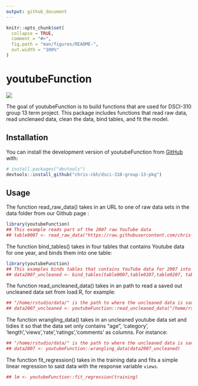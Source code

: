 ```yaml
---
output: github_document
---
```


<!-- README.md is generated from README.Rmd. Please edit that file -->

```r
knitr::opts_chunk$set(
  collapse = TRUE,
  comment = "#>",
  fig.path = "man/figures/README-",
  out.width = "100%"
)
```


# youtubeFunction

<!-- badges: start -->
![](https://github.com/chris-ckh/dsci-310-group-13-pkg/actions/workflows/test-coverage.yaml/badge.svg)
<!-- badges: end -->

The goal of youtubeFunction is to build functions that are used for DSCI-310 group 13 term project. This package includes functions that read raw data, read unclenaed data, clean the data, bind tables, and fit the model. 

## Installation

You can install the development version of youtubeFunction from [GitHub](https://github.com/) with:

``` r
# install.packages("devtools")
devtools::install_github("chris-ckh/dsci-310-group-13-pkg")
```

## Usage

The function read_raw_data() takes in an URL to one of raw data sets in the data folder from our Github page :

```r
library(youtubeFunction)
## This example reads part of the 2007 raw YouTube data
## table0007 <- read_raw_data("https://raw.githubusercontent.com/chris-ckh/dsci-310-group-13/main/data/0007.txt")
```

The function bind_tables() takes in four tables that contains Youtube data for one year, and binds them into one table:

```r
library(youtubeFunction)
## This examples binds tables that contains YouTube data for 2007 into one table 
## data2007_uncleaned <- bind_tables(table0007,table0107,table0207, table0307)
```

The function read_uncleaned_data() takes in an path to read a saved out uncleaned data set from load.R, for example:

```r
## "/home/rstudio/data/" is the path to where the uncleaned data is saved in the container
## data2007_uncleaned <- youtubeFunction::read_uncleaned_data("/home/rstudio/data/data2007_not_cleaned.txt")
```

The function wrangling_data() takes in an uncleaned youtube data set and tidies it so that the data set only contains "age", 'category', 'length','views','rate','ratings','comments' as columns. For instance:
```r
## "/home/rstudio/data/" is the path to where the uncleaned data is saved
## data2007 <- youtubeFunction::wrangling_data(data2007_uncleaned)
```

The function fit_regression() takes in the training data and fits a simple linear regression to said data with the response variable `views`.
```r
## lm <- youtubeFunction::fit_regression(training)
```

